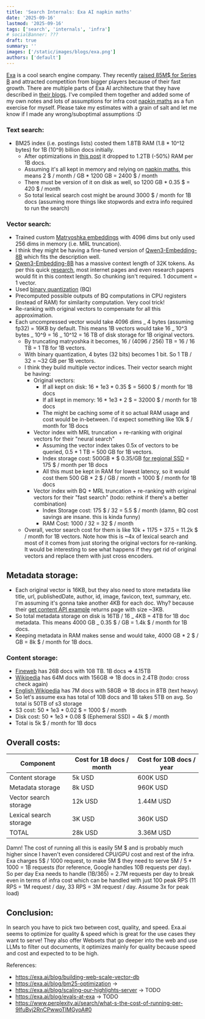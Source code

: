 ```yaml
---
title: 'Search Internals: Exa AI napkin maths'
date: '2025-09-16'
lastmod: '2025-09-16'
tags: ['search', 'internals', 'infra']
# socialBanner: ???
draft: true
summary: ''
images: ['/static/images/blogs/exa.png']
authors: ['default']
---
```


[Exa](https://exa.ai/) is a cool search engine company. They recently [raised 85M\$ for Series B](https://exa.ai/blog/announcing-series-b) and attracted competition from bigger players because of their fast growth. There are multiple parts of Exa AI architecture that they have described in [their blogs](https://exa.ai/blog). I've compiled them together and added some of my own notes and lots of assumptions for infra cost [napkin maths](https://www.youtube.com/watch?v=IxkSlnrRFqc) as a fun exercise for myself. Please take my estimates with a grain of salt and let me know if I made any wrong/suboptimal assumptions :D

### Text search:

- BM25 index (i.e. postings lists) costed them 1.8TB RAM (1.8 \* 10^12 bytes) for 1B (10^9) billion docs initially.
  - After optimizations in [this post](https://exa.ai/blog/bm25-optimization) it dropped to 1.2TB (-50%) RAM per 1B docs.
  - Assuming it's all kept in memory and relying on [napkin maths](https://github.com/sirupsen/napkin-math), this means 2 \$ / month / GB \* 1200 GB = 2400 \$ / month
  - There must be version of it on disk as well, so 1200 GB \* 0.35 \$ = 420 \$ / month
  - So total lexical search cost might be around 3000 \$ / month for 1B docs (assuming more things like stopwords and extra info required to run the search)

### Vector search:

- Trained custom [Matryoshka embeddings](https://huggingface.co/blog/matryoshka) with 4096 dims but only used 256 dims in memory (i.e. MRL truncation).
- I think they might be having a fine-tuned version of [Qwen3-Embedding-8B](https://huggingface.co/Qwen/Qwen3-Embedding-8B) which fits the description well.
- [Qwen3-Embedding-8B](https://huggingface.co/Qwen/Qwen3-Embedding-8B) has a massive context length of 32K tokens. As per this quick [research](https://www.perplexity.ai/search/average-words-per-page-on-the-qjaJmyDVQ823yG.lh.Ba3g#0), most internet pages and even research papers would fit in this context length. So chunking isn't required. 1 document = 1 vector.
- Used [binary quantization](https://qdrant.tech/articles/binary-quantization/) (BQ)
- Precomputed possible outputs of BQ computations in CPU registers (instead of RAM) for similarity computation. Very cool trick!
- Re-ranking with original vectors to compensate for all this approximation.
- Each uncompressed vector would take 4096 dims _ 4 bytes (assuming fp32) = 16KB by default. This means 1B vectors would take 16 _ 10^3 bytes _ 10^9 = 16 _ 10^12 = 16 TB of disk storage for 1B original vectors.
  - By truncating matryoshka it becomes, 16 / (4096 / 256) TB = 16 / 16 TB = 1 TB for 1B vectors.
  - With binary quantization, 4 bytes (32 bits) becomes 1 bit. So 1 TB / 32 = ~32 GB per 1B vectors.
  - I think they build multiple vector indices. Their vector search might be having:
    - Original vectors:
      - If all kept on disk: 16 \* 1e3 \* 0.35 \$ = 5600 \$ / month for 1B docs
      - If all kept in memory: 16 \* 1e3 \* 2 \$ = 32000 \$ / month for 1B docs
      - The might be caching some of it so actual RAM usage and cost would be in-between. I'd expect something like 10k \$ / month for 1B docs
    - Vector index with MRL truncation + re-ranking with original vectors for their "neural search"
      - Assuming the vector index takes 0.5x of vectors to be queried, 0.5 \* 1 TB = 500 GB for 1B vectors.
      - Index storage cost: 500GB \* \$ 0.35/GB [for regional SSD](https://github.com/sirupsen/napkin-math) = 175 \$ / month per 1B docs
      - All this must be kept in RAM for lowest latency, so it would cost them 500 GB \* 2 \$ / GB / month = 1000 \$ / month for 1B docs
    - Vector index with BQ + MRL truncation + re-ranking with original vectors for their "fast search" (todo: rethink if there's a better combination)
      - Index Storage cost: 175 \$ / 32 = 5.5 \$ / month (damn, BQ cost savings are insane. this is kinda funny)
      - RAM Cost: 1000 / 32 = 32 \$ / month
  - Overall, vector search cost for them is like 10k + 1175 + 37.5 = 11.2k \$ / month for 1B vectors. Note how this is ~4x of lexical search and most of it comes from just storing the original vectors for re-ranking. It would be interesting to see what happens if they get rid of original vectors and replace them with just cross encoders.

## Metadata storage:

- Each original vector is 16KB, but they also need to store metadata like title, url, publishedDate, author, id, image, favicon, text, summary, etc. I'm assuming it's gonna take another 4KB for each doc. Why? because their [get content API example](https://docs.exa.ai/reference/get-contents) returns page with size ~3KB.
- So total metadata storage on disk is 16TB / 16 _ 4KB = 4TB for 1B doc metadata. This means 4000 GB _ 0.35 \$ / GB = 1.4k \$ / month for 1B docs.
- Keeping metadata in RAM makes sense and would take, 4000 GB \* 2 \$ / GB = 8k \$ / month for 1B docs.

### Content storage:

- [Fineweb](https://huggingface.co/datasets/HuggingFaceFW/fineweb) has 26B docs with 108 TB. 1B docs => 4.15TB
- [Wikipedia](https://www.perplexity.ai/search/number-of-pages-and-size-of-wi-Y8GkQm8hQlKfgm8YcAJxAA#0) has 64M docs with 156GB => 1B docs in 2.4TB (todo: cross check again)
- [English Wikipedia](https://en.wikipedia.org/wiki/Wikipedia:Statistics#Articles) has 7M docs with 58GB => 1B docs in 8TB (text heavy)
- So let's assume exa has total of 10B docs and 1B takes 5TB on avg. So total is 50TB of s3 storage
- S3 cost: 50 \* 1e3 \* 0.02 \$ = 1000 \$ / month
- Disk cost: 50 \* 1e3 \* 0.08 \$ (Ephemeral SSD) = 4k \$ / month
- Total is 5k \$ / month for 1B docs

## Overall costs:

| Component              | Cost for 1B docs / month | Cost for 10B docs / year |
| ---------------------- | ------------------------ | ------------------------ |
| Content storage        | 5k USD                   | 600K USD                 |
| Metadata storage       | 8k USD                   | 960K USD                 |
| Vector search storage  | 12k USD                  | 1.44M USD                |
| Lexical search storage | 3K USD                   | 360K USD                 |
| TOTAL                  | 28k USD                  | 3.36M USD                |

Damn! The cost of running all this is easily 5M \$ and is probably much higher since I haven't even considered CPU/GPU cost and rest of the infra. Exa charges 5\$ / 1000 request, to make 5M \$ they need to serve 5M / 5 \* 1000 = 1B requests (for reference, Google handles 10B requests per day). So per day Exa needs to handle (1B/365) = 2.7M requests per day to break even in terms of infra cost which can be handled with just 100 peak RPS (11 RPS = 1M request / day, 33 RPS = 3M request / day. Assume 3x for peak load)

## Conclusion:

In search you have to pick two between cost, quality, and speed. Exa.ai seems to optimize for quality & speed which is great for the use cases they want to serve! They also offer Websets that go deeper into the web and use LLMs to filter out documents, it optimizes mainly for quality because speed and cost and expected to to be high.

References:

- https://exa.ai/blog/building-web-scale-vector-db
- https://exa.ai/blog/bm25-optimization ->
- https://exa.ai/blog/scaling-our-highlights-server -> TODO
- https://exa.ai/blog/evals-at-exa -> TODO
- https://www.perplexity.ai/search/what-s-the-cost-of-running-per-9IfuBvj2RnCPwwoTlMGyoA#0
